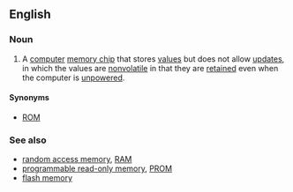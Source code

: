 ==English==
{{wikipedia}}

===Noun===
{{en-noun|-}}

# {{electronics}} A [[computer]] [[memory chip]] that stores [[value]]s but does not allow [[update]]s, in which the values are [[nonvolatile]] in that they are [[retain]]ed even when the computer is [[unpowered]].  

====Synonyms====
* [[ROM]]

===See also===
* [[random access memory]], [[RAM]]
* [[programmable read-only memory]], [[PROM]]
* [[flash memory]]